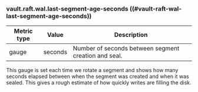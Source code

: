 ### vault.raft.wal.last-segment-age-seconds ((#vault-raft-wal-last-segment-age-seconds))

Metric type | Value   | Description
----------- |---------| -----------
gauge     | seconds | Number of seconds between segment creation and seal.

This gauge is set each time we rotate a segment and shows how many seconds elapsed between when the segment
was created and when it was sealed. This gives a rough estimate of how quickly writes are filling the disk.
